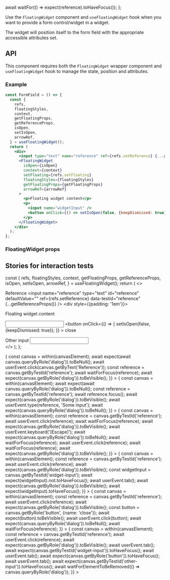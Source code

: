

  await waitFor(() => expect(reference).toHaveFocus());
};

<Meta title="Private API / FloatingWidget" component={FloatingWidget} />

Use the `FloatingWidget` component and `useFloatingWidget` hook when you want to provide a form
control/widget in a widget.

The widget will position itself to the form field with the appropriate accessible attributes set.

## API

This component requires both the `FloatingWidget` wrapper component and `useFloatingWidget` hook to
manage the state, position and attributes.

### Example

```jsx
const FormField = () => {
  const {
    refs,
    floatingStyles,
    context,
    getFloatingProps,
    getReferenceProps,
    isOpen,
    setIsOpen,
    arrowRef,
  } = useFloatingWidget();
  return (
    <div>
      <input type="text" name="reference" ref={refs.setReference} {...getReferenceProps()} />
      <FloatingWidget
        isOpen={isOpen}
        context={context}
        setFloating={refs.setFloating}
        floatingStyles={floatingStyles}
        getFloatingProps={getFloatingProps}
        arrowRef={arrowRef}
      >
        <p>Floating widget content</p>
        <p>
          <input name="widgetInput" />
          <button onClick={() => setIsOpen(false, {keepDismissed: true})}>close</button>
        </p>
      </FloatingWidget>
    </div>
  );
};
```

### FloatingWidget props

<ArgsTable of={FloatingWidget} />

## Stories for interaction tests

  const {
    refs,
    floatingStyles,
    context,
    getFloatingProps,
    getReferenceProps,
    isOpen,
    setIsOpen,
    arrowRef,
  } = useFloatingWidget();
  return (
    <>
      <div>
        <label htmlFor="reference">Reference</label>
        <input
          name="reference"
          type="text"
          id="reference"
          defaultValue=""
          ref={refs.setReference}
          data-testid="reference"
          {...getReferenceProps()}
        />
        <FloatingWidget
          isOpen={isOpen}
          context={context}
          setFloating={refs.setFloating}
          floatingStyles={floatingStyles}
          getFloatingProps={getFloatingProps}
          arrowRef={arrowRef}
          data-testid="floating-widget"
        >
          <div style={{padding: '1em'}}>
            <p>Floating widget content</p>
            <p>
              <input name="widgetInput" defaultValue="" data-testid="widget-input" />
              <button
                onClick={() => {
                  setIsOpen(false, {keepDismissed: true});
                }}
              >
                close
              </button>
            </p>
          </div>
        </FloatingWidget>
      </div>
      <div>
        <label htmlFor="other-input">Other input</label>
        <input
          name="otherInput"
          type="text"
          id="other-input"
          defaultValue=""
          data-testid="other-input"
        />
      </div>
    </>
  );
};

<Canvas>
  <Story name="Default">
    <FloatingWidgetExample />
  </Story>
</Canvas>

<Canvas>
  <Story
    name="Focus reference input"
    play={async ({canvasElement}) => {
      const canvas = within(canvasElement);
      await expect(await canvas.queryByRole('dialog')).toBeNull();
      await userEvent.click(canvas.getByText('Reference'));
      const reference = canvas.getByTestId('reference');
      await waitForFocus(reference);
      await expect(canvas.getByRole('dialog')).toBeVisible();
    }}
  >
    <FloatingWidgetExample />
  </Story>
</Canvas>

<Canvas>
  <Story
    name="Type in reference input closes widget"
    play={async ({canvasElement}) => {
      const canvas = within(canvasElement);
      await expect(await canvas.queryByRole('dialog')).toBeNull();
      const reference = canvas.getByTestId('reference');
      await reference.focus();
      await expect(canvas.getByRole('dialog')).toBeVisible();
      await userEvent.type(reference, 'Some input');
      await expect(canvas.queryByRole('dialog')).toBeNull();
    }}
  >
    <FloatingWidgetExample />
  </Story>
</Canvas>

<Canvas>
  <Story
    name="Dismiss widget and re-open with click"
    play={async ({canvasElement}) => {
      const canvas = within(canvasElement);
      const reference = canvas.getByTestId('reference');
      await userEvent.click(reference);
      await waitForFocus(reference);
      await expect(canvas.getByRole('dialog')).toBeVisible();
      await userEvent.keyboard('[Escape]');
      await expect(canvas.queryByRole('dialog')).toBeNull();
      await waitForFocus(reference);
      await userEvent.click(reference);
      await waitForFocus(reference);
      await expect(canvas.getByRole('dialog')).toBeVisible();
    }}
  >
    <FloatingWidgetExample />
  </Story>
</Canvas>

<Canvas>
  <Story
    name="Tab navigate to widget input"
    play={async ({canvasElement}) => {
      const canvas = within(canvasElement);
      const reference = canvas.getByTestId('reference');
      await userEvent.click(reference);
      await expect(canvas.getByRole('dialog')).toBeVisible();
      const widgetInput = canvas.getByTestId('widget-input');
      await expect(widgetInput).not.toHaveFocus();
      await userEvent.tab();
      await expect(canvas.getByRole('dialog')).toBeVisible();
      await expect(widgetInput).toHaveFocus();
    }}
  >
    <FloatingWidgetExample />
  </Story>
</Canvas>

<Canvas>
  <Story
    name="Submit widget and close widget"
    play={async ({canvasElement}) => {
      const canvas = within(canvasElement);
      const reference = canvas.getByTestId('reference');
      await userEvent.click(reference);
      await expect(canvas.getByRole('dialog')).toBeVisible();
      const button = canvas.getByRole('button', {name: 'close'});
      await expect(button).toBeVisible();
      await userEvent.click(button);
      await expect(canvas.queryByRole('dialog')).toBeNull();
      await waitForFocus(reference);
    }}
  >
    <FloatingWidgetExample />
  </Story>
</Canvas>

<Canvas>
  <Story
    name="Focus other input closes widget"
    play={async ({canvasElement}) => {
      const canvas = within(canvasElement);
      const reference = canvas.getByTestId('reference');
      await userEvent.click(reference);
      await expect(canvas.getByRole('dialog')).toBeVisible();
      await userEvent.tab();
      await expect(canvas.getByTestId('widget-input')).toHaveFocus();
      await userEvent.tab();
      await expect(canvas.getByRole('button')).toHaveFocus();
      await userEvent.tab();
      await expect(canvas.getByTestId('other-input')).toHaveFocus();
      await waitForElementToBeRemoved(() => canvas.queryByRole('dialog'));
    }}
  >
    <FloatingWidgetExample />
  </Story>
</Canvas>
